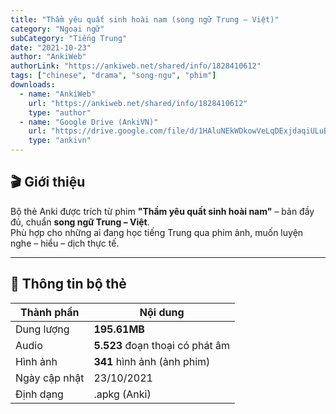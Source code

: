 ```yaml
---
title: "Thầm yêu quất sinh hoài nam (song ngữ Trung – Việt)"
category: "Ngoại ngữ"
subCategory: "Tiếng Trung"
date: "2021-10-23"
author: "AnkiWeb"
authorLink: "https://ankiweb.net/shared/info/1828410612"
tags: ["chinese", "drama", "song-ngu", "phim"]
downloads:
  - name: "AnkiWeb"
    url: "https://ankiweb.net/shared/info/1828410612"
    type: "author"
  - name: "Google Drive (AnkiVN)"
    url: "https://drive.google.com/file/d/1HAluNEkWDkowVeLqDExjdaqiULuBlmEM/view?usp=sharing"
    type: "ankivn"
---
```


## 🎬 Giới thiệu

Bộ thẻ Anki được trích từ phim **"Thầm yêu quất sinh hoài nam"** – bản đầy đủ, chuẩn **song ngữ Trung – Việt**.  
Phù hợp cho những ai đang học tiếng Trung qua phim ảnh, muốn luyện nghe – hiểu – dịch thực tế.

---

## 🎰 Thông tin bộ thẻ

| Thành phần     | Nội dung                         |
|----------------|----------------------------------|
| Dung lượng     | **195.61MB**                     |
| Audio          | **5.523** đoạn thoại có phát âm |
| Hình ảnh       | **341** hình ảnh (ảnh phim)     |
| Ngày cập nhật  | 23/10/2021                       |
| Định dạng      | .apkg (Anki)                     |
